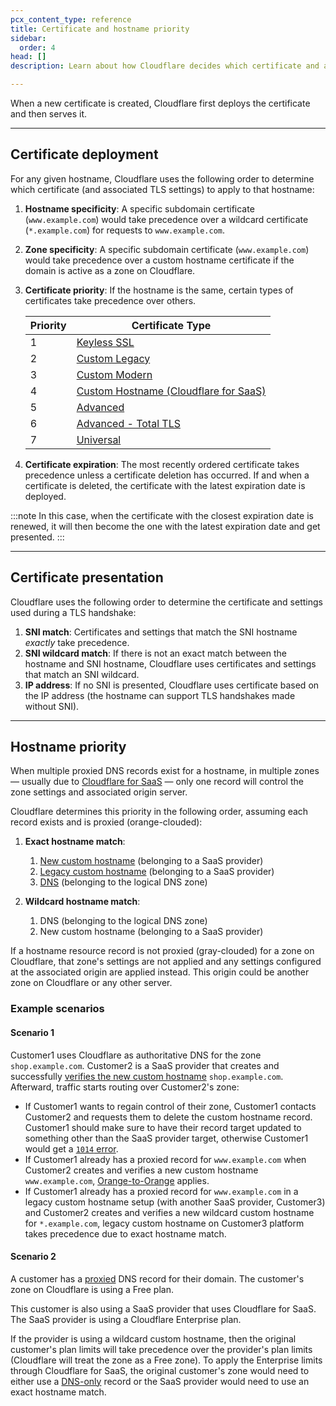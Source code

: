 ```yaml
---
pcx_content_type: reference
title: Certificate and hostname priority
sidebar:
  order: 4
head: []
description: Learn about how Cloudflare decides which certificate and associated SSL/TLS settings to apply to individual hostnames.

---
```



When a new certificate is created, Cloudflare first deploys the certificate and then serves it.

***

## Certificate deployment

For any given hostname, Cloudflare uses the following order to determine which certificate (and associated TLS settings) to apply to that hostname:

1. **Hostname specificity**: A specific subdomain certificate (`www.example.com`) would take precedence over a wildcard certificate (`*.example.com`) for requests to `www.example.com`.

2. **Zone specificity**: A specific subdomain certificate (`www.example.com`) would take precedence over a custom hostname certificate if the domain is active as a zone on Cloudflare.

3. **Certificate priority**: If the hostname is the same, certain types of certificates take precedence over others.

   | Priority | Certificate Type                                                                        |
   | -------- | --------------------------------------------------------------------------------------- |
   | 1        | [Keyless SSL](/ssl/keyless-ssl/)                                                        |
   | 2        | [Custom Legacy](/ssl/edge-certificates/custom-certificates/)                            |
   | 3        | [Custom Modern](/ssl/edge-certificates/custom-certificates/)                            |
   | 4        | [Custom Hostname (Cloudflare for SaaS)](/cloudflare-for-platforms/cloudflare-for-saas/) |
   | 5        | [Advanced](/ssl/edge-certificates/advanced-certificate-manager/)                        |
   | 6        | [Advanced - Total TLS](/ssl/edge-certificates/additional-options/total-tls/)            |
   | 7        | [Universal](/ssl/edge-certificates/universal-ssl/)                                      |

4. **Certificate expiration**: The most recently ordered certificate takes precedence unless a certificate deletion has occurred. If and when a certificate is deleted, the certificate with the latest expiration date is deployed.

:::note
In this case, when the certificate with the closest expiration date is renewed, it will then become the one with the latest expiration date and get presented.
:::

***

## Certificate presentation

Cloudflare uses the following order to determine the certificate and settings used during a TLS handshake:

1. **SNI match**: Certificates and settings that match the SNI hostname *exactly* take precedence.
2. **SNI wildcard match**: If there is not an exact match between the hostname and SNI hostname, Cloudflare uses certificates and settings that match an SNI wildcard.
3. **IP address**: If no SNI is presented, Cloudflare uses certificate based on the IP address (the hostname can support TLS handshakes made without SNI).

***

## Hostname priority

When multiple <GlossaryTooltip term="proxy status">proxied DNS records</GlossaryTooltip> exist for a hostname, in multiple <GlossaryTooltip term="zone">zones</GlossaryTooltip> — usually due to [Cloudflare for SaaS](/cloudflare-for-platforms/cloudflare-for-saas/) — only one record will control the zone settings and associated origin server.

Cloudflare determines this priority in the following order, assuming each record exists and is proxied (orange-clouded):

1. **Exact hostname match**:

   1. [New custom hostname](/cloudflare-for-platforms/cloudflare-for-saas/start/getting-started/) (belonging to a SaaS provider)
   2. [Legacy custom hostname](/cloudflare-for-platforms/cloudflare-for-saas/reference/versioning/) (belonging to a SaaS provider)
   3. [DNS](/dns/proxy-status/) (belonging to the logical DNS zone)

2. **Wildcard hostname match**:

   1. DNS (belonging to the logical DNS zone)
   2. New custom hostname (belonging to a SaaS provider)

If a hostname resource record is not proxied (gray-clouded) for a zone on Cloudflare, that zone's settings are not applied and any settings configured at the associated origin are applied instead. This origin could be another zone on Cloudflare or any other server.

### Example scenarios

#### Scenario 1

Customer1 uses Cloudflare as authoritative DNS for the zone `shop.example.com`. Customer2 is a SaaS provider that creates and successfully [verifies the new custom hostname](/cloudflare-for-platforms/cloudflare-for-saas/domain-support/hostname-validation/) `shop.example.com`. Afterward, traffic starts routing over Customer2's zone:

* If Customer1 wants to regain control of their zone, Customer1 contacts Customer2 and requests them to delete the custom hostname record. Customer1 should make sure to have their record target updated to something other than the SaaS provider target, otherwise Customer1 would get a [`1014` error](/support/troubleshooting/http-status-codes/cloudflare-1xxx-errors/error-1014/).
* If Customer1 already has a proxied record for `www.example.com` when Customer2 creates and verifies a new custom hostname `www.example.com`, [Orange-to-Orange](/cloudflare-for-platforms/cloudflare-for-saas/saas-customers/how-it-works/) applies.
* If Customer1 already has a proxied record for `www.example.com` in a legacy custom hostname setup (with another SaaS provider, Customer3) and Customer2 creates and verifies a new wildcard custom hostname for `*.example.com`, legacy custom hostname on Customer3 platform takes precedence due to exact hostname match.

#### Scenario 2

A customer has a [proxied](/dns/proxy-status/) DNS record for their domain. The customer's zone on Cloudflare is using a Free plan.

This customer is also using a SaaS provider that uses Cloudflare for SaaS. The SaaS provider is using a Cloudflare Enterprise plan.

If the provider is using a wildcard custom hostname, then the original customer's plan limits will take precedence over the provider's plan limits (Cloudflare will treat the zone as a Free zone). To apply the Enterprise limits through Cloudflare for SaaS, the original customer's zone would need to either use a [DNS-only](/dns/proxy-status/) record or the SaaS provider would need to use an exact hostname match.
